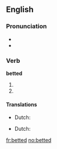 ==English==

===Pronunciation===
* {{SAMPA|/'/}}
* {{IPA|/'bεtət/}}

===Verb===
'''betted'''

# {{simple past of|[[bet]]}}
# {{past participle of|[[bet]]}}

====Translations====
{{trans-top|simple past of bet}}
* Dutch: {{t-|nl|gokte}}
{{trans-mid}}
{{trans-bottom}}

{{trans-top|past participle of bet}}
* Dutch: {{t+|nl|gegokt}}
{{trans-mid}}
{{trans-bottom}}

[[fr:betted]]
[[no:betted]]